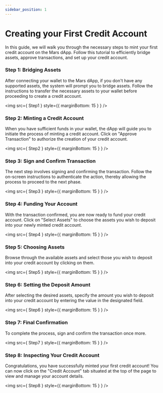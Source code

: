 ```yaml
---
sidebar_position: 1
---
```



# Creating your First Credit Account

In this guide, we will walk you through the necessary steps to mint your first credit account on the Mars dApp. Follow this tutorial to efficiently bridge assets, approve transactions, and set up your credit account.

### Step 1: Bridging Assets

After connecting your wallet to the Mars dApp, if you don't have any supported assets, the system will prompt you to bridge assets. Follow the instructions to transfer the necessary assets to your wallet before proceeding to create a credit account.

<img src={ Step1 } style={{ marginBottom: 15 } } />

### Step 2: Minting a Credit Account

When you have sufficient funds in your wallet, the dApp will guide you to initiate the process of minting a credit account. Click on "Approve Transaction" to authorize the creation of your credit account.

<img src={ Step2 } style={{ marginBottom: 15 } } />

### Step 3: Sign and Confirm Transaction

The next step involves signing and confirming the transaction. Follow the on-screen instructions to authenticate the action, thereby allowing the process to proceed to the next phase.

<img src={ Step3 } style={{ marginBottom: 15 } } />

### Step 4: Funding Your Account

With the transaction confirmed, you are now ready to fund your credit account. Click on "Select Assets" to choose the assets you wish to deposit into your newly minted credit account.

<img src={ Step4 } style={{ marginBottom: 15 } } />

### Step 5: Choosing Assets

Browse through the available assets and select those you wish to deposit into your credit account by clicking on them.

<img src={ Step5 } style={{ marginBottom: 15 } } />

### Step 6: Setting the Deposit Amount

After selecting the desired assets, specify the amount you wish to deposit into your credit account by entering the value in the designated field.

<img src={ Step6 } style={{ marginBottom: 15 } } />

### Step 7: Final Confirmation

To complete the process, sign and confirm the transaction once more.

<img src={ Step7 } style={{ marginBottom: 15 } } />

### Step 8: Inspecting Your Credit Account

Congratulations, you have successfully minted your first credit account! You can now click on the "Credit Account" tab situated at the top of the page to view and manage your account details.

<img src={ Step8 } style={{ marginBottom: 15 } } />
